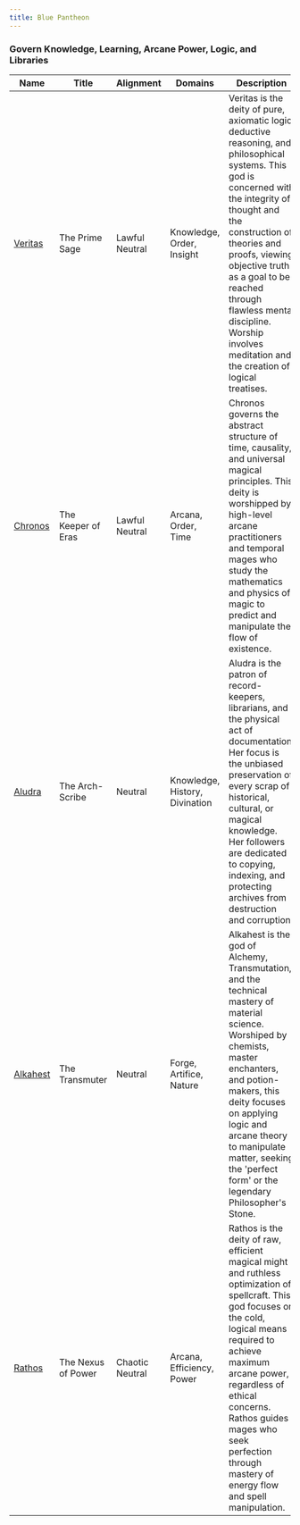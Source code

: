 ```yaml
---
title: Blue Pantheon
---
```


### Govern Knowledge, Learning, Arcane Power, Logic, and Libraries

| Name | Title | Alignment | Domains | Description |
| --- | --- | --- | --- | --- |
| [Veritas](/assets/pantheons/blue_pantheon/Veritas.jpg) | The Prime Sage | Lawful Neutral | Knowledge, Order, Insight | Veritas is the deity of pure, axiomatic logic, deductive reasoning, and philosophical systems. This god is concerned with the integrity of thought and the construction of theories and proofs, viewing objective truth as a goal to be reached through flawless mental discipline. Worship involves meditation and the creation of logical treatises. |
| [Chronos](/assets/pantheons/blue_pantheon/Chronos.jpg) | The Keeper of Eras | Lawful Neutral | Arcana, Order, Time | Chronos governs the abstract structure of time, causality, and universal magical principles. This deity is worshipped by high-level arcane practitioners and temporal mages who study the mathematics and physics of magic to predict and manipulate the flow of existence. |
| [Aludra](/assets/pantheons/blue_pantheon/Aludra.jpg) | The Arch-Scribe | Neutral | Knowledge, History, Divination | Aludra is the patron of record-keepers, librarians, and the physical act of documentation. Her focus is the unbiased preservation of every scrap of historical, cultural, or magical knowledge. Her followers are dedicated to copying, indexing, and protecting archives from destruction and corruption. |
| [Alkahest](/assets/pantheons/blue_pantheon/Alkahest.jpg) | The Transmuter | Neutral | Forge, Artifice, Nature | Alkahest is the god of Alchemy, Transmutation, and the technical mastery of material science. Worshiped by chemists, master enchanters, and potion-makers, this deity focuses on applying logic and arcane theory to manipulate matter, seeking the 'perfect form' or the legendary Philosopher's Stone. |
| [Rathos](/assets/pantheons/blue_pantheon/Rathos.jpg) | The Nexus of Power | Chaotic Neutral | Arcana, Efficiency, Power | Rathos is the deity of raw, efficient magical might and ruthless optimization of spellcraft. This god focuses on the cold, logical means required to achieve maximum arcane power, regardless of ethical concerns. Rathos guides mages who seek perfection through mastery of energy flow and spell manipulation. |

